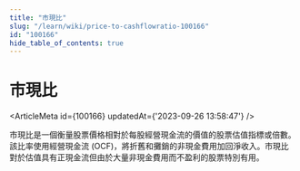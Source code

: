```yaml
---
title: "市現比"
slug: "/learn/wiki/price-to-cashflowratio-100166"
id: "100166"
hide_table_of_contents: true
---
```



# 市現比

<ArticleMeta id={100166} updatedAt={'2023-09-26 13:58:47'} />
<div className='border-solid border-b border-t-0 my-4 border-[var(--ifm-color-gray-300)]' />

市現比是一個衡量股票價格相對於每股經營現金流的價值的股票估值指標或倍數。該比率使用經營現金流 (OCF)，將折舊和攤銷的非現金費用加回淨收入。市現比對於估值具有正現金流但由於大量非現金費用而不盈利的股票特別有用。
